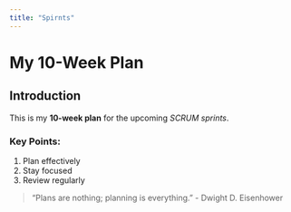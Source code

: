 ```yaml
---
title: "Spirnts"
---
```


# My 10-Week Plan

## Introduction

This is my **10-week plan** for the upcoming *SCRUM sprints*.

### Key Points:
1. Plan effectively
2. Stay focused
3. Review regularly

> "Plans are nothing; planning is everything." - Dwight D. Eisenhower